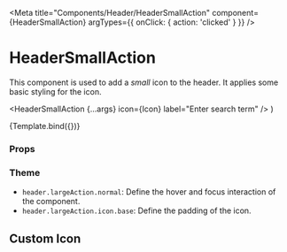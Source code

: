 
<Meta
  title="Components/Header/HeaderSmallAction"
  component={HeaderSmallAction}
  argTypes={{ onClick: { action: 'clicked' } }}
/>

# HeaderSmallAction

This component is used to add a _small_ icon to the header. It applies some basic styling for the icon.

  <HeaderSmallAction {...args} icon={Icon} label="Enter search term" />
)

<Canvas>
  <Story name="Default">{Template.bind({})}</Story>
</Canvas>

### Props

<ArgsTable story="Default" />

### Theme

- `header.largeAction.normal`: Define the hover and focus interaction of the component.
- `header.largeAction.icon.base`: Define the padding of the icon.

## Custom Icon

<Canvas>
  <Story name="Custom Icon">
    <HeaderSmallAction icon={IconEdit} label="Edit" />
  </Story>
</Canvas>
